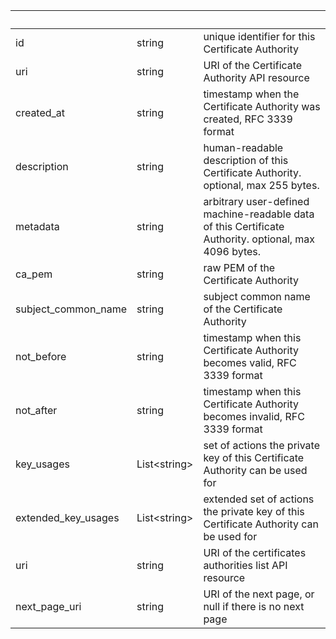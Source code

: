 
| &nbsp;              | &nbsp;             | &nbsp;                                                                                                |
| ------------------- | ------------------ | ----------------------------------------------------------------------------------------------------- |
| id                  | string             | unique identifier for this Certificate Authority                                                      |
| uri                 | string             | URI of the Certificate Authority API resource                                                         |
| created_at          | string             | timestamp when the Certificate Authority was created, RFC 3339 format                                 |
| description         | string             | human-readable description of this Certificate Authority. optional, max 255 bytes.                    |
| metadata            | string             | arbitrary user-defined machine-readable data of this Certificate Authority. optional, max 4096 bytes. |
| ca_pem              | string             | raw PEM of the Certificate Authority                                                                  |
| subject_common_name | string             | subject common name of the Certificate Authority                                                      |
| not_before          | string             | timestamp when this Certificate Authority becomes valid, RFC 3339 format                              |
| not_after           | string             | timestamp when this Certificate Authority becomes invalid, RFC 3339 format                            |
| key_usages          | List&lt;string&gt; | set of actions the private key of this Certificate Authority can be used for                          |
| extended_key_usages | List&lt;string&gt; | extended set of actions the private key of this Certificate Authority can be used for                 |
| uri                 | string             | URI of the certificates authorities list API resource                                                 |
| next_page_uri       | string             | URI of the next page, or null if there is no next page                                                |
